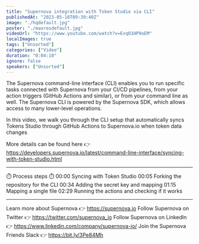 ```yaml
---
title: "Supernova integration with Token Studio via CLI"
publishedAt: "2023-05-16T09:39:40Z"
image: "./hqdefault.jpg"
poster: "./maxresdefault.jpg"
videoUrl: "https://www.youtube.com/watch?v=EvqO1HP9oEM"
localImages: true
tags: ["Unsorted"]
categories: ["Video"]
duration: "0:04:10"
ignore: false
speakers: ["Unsorted"]
---
```


The Supernova command-line interface (CLI) enables you to run specific tasks connected with Supernova from your CI/CD pipelines, from your action triggers (GitHub Actions and similar), or from your command line as well. The Supernova CLI is powered by the Supernova SDK, which allows access to many lower-level operations.

In this video, we walk you through the CLI setup that automatically syncs Tokens Studio through GitHub Actions to Supernova.io when token data changes

More details can be found here 👉 https://developers.supernova.io/latest/command-line-interface/syncing-with-token-studio.html

---

⏱️ Process steps ⏱️
00:00 Syncing with Token Studio
00:05 Forking the repository for the CLI
00:34 Adding the secret key and mapping
01:15 Mapping a single file
02:29 Running the actions and checking if it works

---

Learn more about Supernova 👉 https://supernova.io
Follow Supernova on Twitter 👉 https://twitter.com/supernova_io
Follow Supernova on LinkedIn 👉 https://www.linkedin.com/company/supernova-io/
Join the Supernova Friends Slack 👉 https://bit.ly/3Pe84Mh

